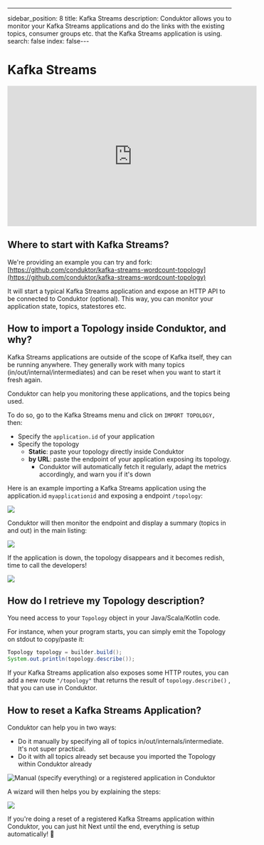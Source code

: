 ---
sidebar_position: 8
title: Kafka Streams
description: Conduktor allows you to monitor your Kafka Streams applications and do the
  links with the existing topics, consumer groups etc. that the Kafka Streams
  application is using.
search: false
index: false---

# Kafka Streams

<iframe width="560" height="315" src="https://www.youtube.com/embed/VL67hAcc2Mw" title="YouTube video player" frameBorder="0" allow="accelerometer; autoplay; clipboard-write; encrypted-media; gyroscope; picture-in-picture" allowFullScreen></iframe>

## Where to start with Kafka Streams?

We're providing an example you can try and fork: [https://github.com/conduktor/kafka-streams-wordcount-topology](https://github.com/conduktor/kafka-streams-wordcount-topology)

It will start a typical Kafka Streams application and expose an HTTP API to be connected to Conduktor (optional). This way, you can monitor your application state, topics, statestores etc.

## How to import a Topology inside Conduktor, and why?

Kafka Streams applications are outside of the scope of Kafka itself, they can be running anywhere. They generally work with many topics (in/out/internal/intermediates) and can be reset when you want to start it fresh again.

Conduktor can help you monitoring these applications, and the topics being used.&#x20;

To do so, go to the Kafka Streams menu and click on `IMPORT TOPOLOGY,` then:

- Specify the `application.id` of your application
- Specify the topology
  - **Static**: paste your topology directly inside Conduktor
  - **by URL**: paste the endpoint of your application exposing its topology.
    - Conduktor will automatically fetch it regularly, adapt the metrics accordingly, and warn you if it's down

Here is an example importing a Kafka Streams application using the application.id `myapplicationid` and exposing a endpoint `/topology`:

![](../assets/screenshot-2020-09-20-at-18.56.14.png)

Conduktor will then monitor the endpoint and display a summary (topics in and out) in the main listing:

![](../assets/screenshot-2020-09-20-at-19.00.42.png)

If the application is down, the topology disappears and it becomes redish, time to call the developers!

![](../assets/screenshot-2020-09-20-at-19.02.14.png)

## How do I retrieve my Topology description?

You need access to your `Topology` object in your Java/Scala/Kotlin code.

For instance, when your program starts, you can simply emit the Topology on stdout to copy/paste it:

```java
Topology topology = builder.build();
System.out.println(topology.describe());
```

If your Kafka Streams application also exposes some HTTP routes, you can add a new route `"/topology"` that returns the result of `topology.describe()` , that you can use in Conduktor.

## How to reset a Kafka Streams Application?

Conduktor can help you in two ways:

- Do it manually by specifying all of topics in/out/internals/intermediate. It's not super practical.
- Do it with all topics already set because you imported the Topology within Conduktor already

![Manual (specify everything) or a registered application in Conduktor](../assets/screenshot-2020-09-20-at-19.05.04.png)

A wizard will then helps you by explaining the steps:

![](../assets/screenshot-2020-09-20-at-19.06.28.png)

If you're doing a reset of a registered Kafka Streams application within Conduktor, you can just hit Next until the end, everything is setup automatically! 🤩
